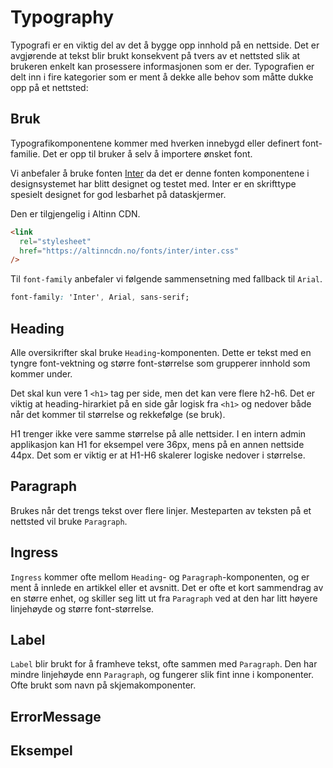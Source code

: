 

<Meta of={typographyStories} />

# Typography

Typografi er en viktig del av det å bygge opp innhold på en nettside. Det er avgjørende
at tekst blir brukt konsekvent på tvers av et nettsted slik at brukeren enkelt kan
prosessere informasjonen som er der. Typografien er delt inn i fire kategorier som er
ment å dekke alle behov som måtte dukke opp på et nettsted:

## Bruk

Typografikomponentene kommer med hverken innebygd eller definert font-familie. Det er opp til bruker å selv å importere ønsket font.

Vi anbefaler å bruke fonten [Inter](https://rsms.me/inter/) da det er denne fonten komponentene i designsystemet har blitt designet og testet med. Inter er en skrifttype spesielt designet for god lesbarhet på dataskjermer.

Den er tilgjengelig i Altinn CDN.

```html
<link
  rel="stylesheet"
  href="https://altinncdn.no/fonts/inter/inter.css"
/>
```

Til `font-family` anbefaler vi følgende sammensetning med fallback til `Arial`.

```css
font-family: 'Inter', Arial, sans-serif;
```

## Heading

Alle oversikrifter skal bruke `Heading`-komponenten. Dette er tekst med en tyngre font-vektning og større font-størrelse som grupperer innhold som kommer under.

Det skal kun vere 1 `<h1>` tag per side, men det kan vere flere h2-h6. Det er viktig at heading-hirarkiet på en side går logisk fra `<h1>` og nedover både når det kommer til størrelse og rekkefølge (se bruk).

H1 trenger ikke vere samme størrelse på alle nettsider. I en intern admin applikasjon kan H1 for eksempel vere 36px, mens på en annen nettside 44px. Det som er viktig er at H1-H6 skalerer logiske nedover i størrelse.

<Canvas of={HeadingStories.Preview} />
<Controls of={HeadingStories.Preview} />

## Paragraph

Brukes når det trengs tekst over flere linjer. Mesteparten av teksten på et nettsted vil bruke `Paragraph`.

<Canvas of={ParagraphStories.Preview} />
<Controls of={ParagraphStories.Preview} />

## Ingress

`Ingress` kommer ofte mellom `Heading`- og `Paragraph`-komponenten, og er ment å innlede en artikkel eller et avsnitt. Det er ofte et kort sammendrag av en større enhet, og skiller seg litt ut fra `Paragraph` ved at den har litt høyere linjehøyde og større font-størrelse.

<Canvas of={IngressStories.Preview} />
<Controls of={IngressStories.Preview} />

## Label

`Label` blir brukt for å framheve tekst, ofte sammen med `Paragraph`. Den har mindre linjehøyde enn `Paragraph`, og fungerer slik fint inne i komponenter. Ofte brukt som navn på skjemakomponenter.

<Canvas of={LabelStories.Preview} />
<Controls of={LabelStories.Preview} />

## ErrorMessage

<Canvas of={ErrorMessageStories.Preview} />
<Controls of={ErrorMessageStories.Preview} />

## Eksempel

<Canvas of={typographyStories.EksempelTekst} />
